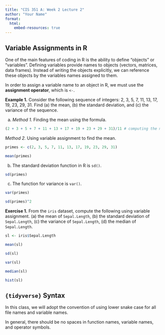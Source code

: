 ```yaml
---
title: "CIS 351 A: Week 2 Lecture 2"
author: "Your Name"
format: 
  html:
    embed-resources: true
---
```


## Variable Assignments in R

One of the main features of coding in R is the ability to define "objects" or "variables". Defining variables provide names to objects (vectors, matrices, data frames). Instead of writing the objects explicitly, we can reference these objects by the variables names assigned to them.

In order to assign a variable name to an object in R, we must use the **assignment operator**, which is `<-`.

**Example 1.** Consider the following sequence of integers: 2, 3, 5, 7, 11, 13, 17, 19, 23, 29, 31. Find (a) the mean, (b) the standard deviation, and (c) the variance of the sequence.

a. *Method 1.* Finding the mean using the formula.
```r
(2 + 3 + 5 + 7 + 11 + 13 + 17 + 19 + 23 + 29 + 31)/11 # computing the mean of the sequence
```

*Method 2.* Using variable assignment to find the mean.

```r
primes <- c(2, 3, 5, 7, 11, 13, 17, 19, 23, 29, 31)

mean(primes)
```

b. The standard deviation function in R is `sd()`.

```r
sd(primes)
```

c. The function for variance is `var()`.

```r
var(primes)

sd(primes)^2
```

**Exercise 1.** From the `iris` dataset, compute the following using variable assignment. (a) the mean of `Sepal.Length`, (b) the standard deviation of `Sepal.Length`, (c) the variance of `Sepal.Length`, (d) the median of `Sepal.Length`.


```r
sl <- iris$Sepal.Length

mean(sl)

sd(sl)

var(sl)

median(sl)

hist(sl)
``` 

## `{tidyverse}` Syntax

In this class, we will adopt the convention of using lower snake case for all file names and variable names.

In general, there should be no spaces in function names, variable names, and operator symbols.
